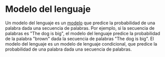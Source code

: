 # Modelo del lenguaje

Un modelo del lenguaje es un [modelo](/definitions/mathematical-model) que predice la probabilidad de una palabra dada una secuencia de palabras.
Por ejemplo, si la secuencia de palabras es "The dog is big", el modelo del lenguaje predice la probabilidad de la palabra "brown" dada la secuencia de palabras "The dog is big".
El modelo del lenguaje es un modelo de lenguaje condicional, que predice la probabilidad de una palabra dada una secuencia de palabras.
